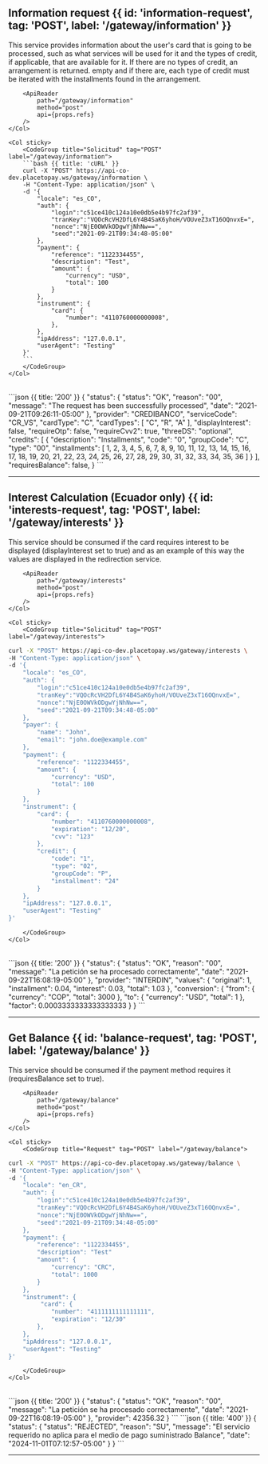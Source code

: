 
## Information request {{ id: 'information-request', tag: 'POST', label: '/gateway/information' }}

<Row>
    <Col>
        This service provides information about the user's card that is going to be processed, such as what services will be used for it and the types of credit, if applicable, that are available for it. If there are no types of credit, an arrangement is returned. empty and if there are, each type of credit must be iterated with the installments found in the arrangement.

        <ApiReader
            path="/gateway/information"
            method="post"
            api={props.refs}
        />
    </Col>

    <Col sticky>
        <CodeGroup title="Solicitud" tag="POST" label="/gateway/information">
        ```bash {{ title: 'cURL' }}
        curl -X "POST" https://api-co-dev.placetopay.ws/gateway/information \
        -H "Content-Type: application/json" \
        -d '{
            "locale": "es_CO",
            "auth": {
                "login":"c51ce410c124a10e0db5e4b97fc2af39",
                "tranKey":"VQOcRcVH2DfL6Y4B4SaK6yhoH/VOUveZ3xT16OQnvxE=",
                "nonce":"NjE0OWVkODgwYjNhNw==",
                "seed":"2021-09-21T09:34:48-05:00"
            },
            "payment": {
                "reference": "1122334455",
                "description": "Test",
                "amount": {
                    "currency": "USD",
                    "total": 100
                }
            },
            "instrument": {
                "card": {
                    "number": "4110760000000008",
                },
            },
            "ipAddress": "127.0.0.1",
            "userAgent": "Testing"
        }'
        ```
        </CodeGroup>
    </Col>
</Row>

<Row>
    <Col>
        <ApiReader
            path="/gateway/information"
            method="post"
            type="response"
            api={props.refs}
        />
    </Col>
    <Col sticky>
        <br />
        <CodeGroup title="Respuesta">
```json {{ title: '200' }}
    {
        "status": {
            "status": "OK",
            "reason": "00",
            "message": "The request has been successfully processed",
            "date": "2021-09-21T09:26:11-05:00"
        },
        "provider": "CREDIBANCO",
        "serviceCode": "CR_VS",
        "cardType": "C",
        "cardTypes": [
            "C",
            "R",
            "A"
        ],
        "displayInterest": false,
        "requireOtp": false,
        "requireCvv2": true,
        "threeDS": "optional",
        "credits": [
            {
            "description": "Installments",
            "code": "0",
            "groupCode": "C",
            "type": "00",
            "installments": [
                1,
                2,
                3,
                4,
                5,
                6,
                7,
                8,
                9,
                10,
                11,
                12,
                13,
                14,
                15,
                16,
                17,
                18,
                19,
                20,
                21,
                22,
                23,
                24,
                25,
                26,
                27,
                28,
                29,
                30,
                31,
                32,
                33,
                34,
                35,
                36
            ]
            }
        ],
        "requiresBalance": false,
    }
```
        </CodeGroup>
    </Col>
</Row>

---

## Interest Calculation (Ecuador only) {{ id: 'interests-request', tag: 'POST', label: '/gateway/interests' }}

<Row>
    <Col>
        This service should be consumed if the card requires interest to be displayed (displayInterest set to true) and as an example of this way the values ​​are displayed in the redirection service.

        <ApiReader
            path="/gateway/interests"
            method="post"
            api={props.refs}
        />
    </Col>

    <Col sticky>
        <CodeGroup title="Solicitud" tag="POST" label="/gateway/interests">
```bash {{ title: 'cURL' }}
curl -X "POST" https://api-co-dev.placetopay.ws/gateway/interests \
-H "Content-Type: application/json" \
-d '{
    "locale": "es_CO",
    "auth": {
        "login":"c51ce410c124a10e0db5e4b97fc2af39",
        "tranKey":"VQOcRcVH2DfL6Y4B4SaK6yhoH/VOUveZ3xT16OQnvxE=",
        "nonce":"NjE0OWVkODgwYjNhNw==",
        "seed":"2021-09-21T09:34:48-05:00"
    },
    "payer": {
        "name": "John",
        "email": "john.doe@example.com"
    },
    "payment": {
        "reference": "1122334455",
        "amount": {
            "currency": "USD",
            "total": 100
        }
    },
    "instrument": {
        "card": {
            "number": "4110760000000008",
            "expiration": "12/20",
            "cvv": "123"
        },
        "credit": {
            "code": "1",
            "type": "02",
            "groupCode": "P",
            "installment": "24"
        }
    },
    "ipAddress": "127.0.0.1",
    "userAgent": "Testing"
}'
```
        </CodeGroup>
    </Col>
</Row>

<Row>
    <Col>
        <ApiReader
            path="/gateway/interests"
            method="post"
            type="response"
            api={props.refs}
        />
    </Col>
    <Col sticky>
        <br />
        <CodeGroup title="Respuesta">
```json {{ title: '200' }}
    {
        "status": {
            "status": "OK",
            "reason": "00",
            "message": "La petición se ha procesado correctamente",
            "date": "2021-09-22T16:08:19-05:00"
        },
        "provider": "INTERDIN",
        "values": {
            "original": 1,
            "installment": 0.04,
            "interest": 0.03,
            "total": 1.03
        },
        "conversion": {
            "from": {
            "currency": "COP",
            "total": 3000
            },
            "to": {
            "currency": "USD",
            "total": 1
            },
            "factor": 0.0003333333333333333
        }
    }
```
        </CodeGroup>
    </Col>
</Row>

---

## Get Balance {{ id: 'balance-request', tag: 'POST', label: '/gateway/balance' }}

<Row>
    <Col>
        This service should be consumed if the payment method requires it (requiresBalance set to true).

        <ApiReader
            path="/gateway/balance"
            method="post"
            api={props.refs}
        />
    </Col>

    <Col sticky>
        <CodeGroup title="Request" tag="POST" label="/gateway/balance">
```bash {{ title: 'cURL' }}
curl -X "POST" https://api-co-dev.placetopay.ws/gateway/balance \
-H "Content-Type: application/json" \
-d '{
    "locale": "en_CR",
    "auth": {
        "login":"c51ce410c124a10e0db5e4b97fc2af39",
        "tranKey":"VQOcRcVH2DfL6Y4B4SaK6yhoH/VOUveZ3xT16OQnvxE=",
        "nonce":"NjE0OWVkODgwYjNhNw==",
        "seed":"2021-09-21T09:34:48-05:00"
    },
    "payment": {
        "reference": "1122334455",
        "description": "Test"
        "amount": {
            "currency": "CRC",
            "total": 1000
        }
    },
    "instrument": {
         "card": {
            "number": "4111111111111111",
            "expiration": "12/30"
        },
    },
    "ipAddress": "127.0.0.1",
    "userAgent": "Testing"
}'
```
        </CodeGroup>
    </Col>
</Row>

<Row>
    <Col>
        <ApiReader
            path="/gateway/balance"
            method="post"
            type="response"
            api={props.refs}
        />
    </Col>
    <Col sticky>
        <br />
        <CodeGroup title="Response">
```json {{ title: '200' }}
    {
        "status": {
            "status": "OK",
            "reason": "00",
            "message": "La petición se ha procesado correctamente",
            "date": "2021-09-22T16:08:19-05:00"
        },
        "provider": 42356.32
    }
```
```json {{ title: '400' }}
    {
        "status": {
            "status": "REJECTED",
            "reason": "SU",
            "message": "El servicio requerido no aplica para el medio de pago suministrado Balance",
            "date": "2024-11-01T07:12:57-05:00"
        }
    }
```
        </CodeGroup>
    </Col>
</Row>

---